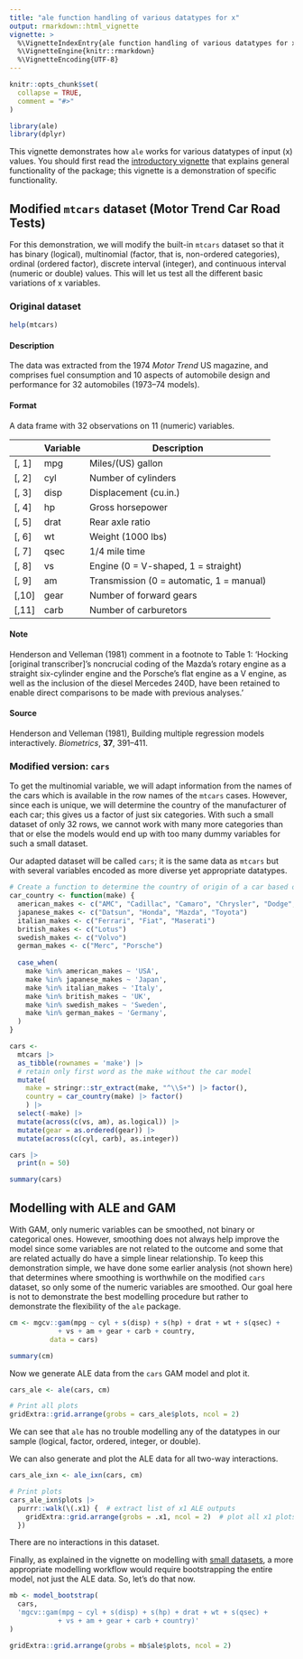 ```yaml
---
title: "ale function handling of various datatypes for x"
output: rmarkdown::html_vignette
vignette: >
  %\VignetteIndexEntry{ale function handling of various datatypes for x}
  %\VignetteEngine{knitr::rmarkdown}
  %\VignetteEncoding{UTF-8}
---
```


```r
knitr::opts_chunk$set(
  collapse = TRUE,
  comment = "#>"
)
```

```r
library(ale)
library(dplyr)
```

This vignette demonstrates how `ale` works for various datatypes of input (x) values. You should first read the [introductory vignette](intro.Rmd "Introduction to the ale package") that explains general functionality of the package; this vignette is a demonstration of specific functionality.

## Modified `mtcars` dataset (Motor Trend Car Road Tests)

For this demonstration, we will modify the built-in `mtcars` dataset so that it has binary (logical), multinomial (factor, that is, non-ordered categories), ordinal (ordered factor), discrete interval (integer), and continuous interval (numeric or double) values. This will let us test all the different basic variations of x variables.

### Original dataset

```r
help(mtcars)
```

#### Description

The data was extracted from the 1974 *Motor Trend* US magazine, and comprises fuel consumption and 10 aspects of automobile design and performance for 32 automobiles (1973--74 models).

#### Format

A data frame with 32 observations on 11 (numeric) variables.

|       | Variable | Description                              |
|-------|----------|------------------------------------------|
| [, 1] | mpg      | Miles/(US) gallon                        |
| [, 2] | cyl      | Number of cylinders                      |
| [, 3] | disp     | Displacement (cu.in.)                    |
| [, 4] | hp       | Gross horsepower                         |
| [, 5] | drat     | Rear axle ratio                          |
| [, 6] | wt       | Weight (1000 lbs)                        |
| [, 7] | qsec     | 1/4 mile time                            |
| [, 8] | vs       | Engine (0 = V-shaped, 1 = straight)      |
| [, 9] | am       | Transmission (0 = automatic, 1 = manual) |
| [,10] | gear     | Number of forward gears                  |
| [,11] | carb     | Number of carburetors                    |

#### Note

Henderson and Velleman (1981) comment in a footnote to Table 1: 'Hocking [original transcriber]'s noncrucial coding of the Mazda's rotary engine as a straight six-cylinder engine and the Porsche's flat engine as a V engine, as well as the inclusion of the diesel Mercedes 240D, have been retained to enable direct comparisons to be made with previous analyses.'

#### Source

Henderson and Velleman (1981), Building multiple regression models interactively. *Biometrics*, **37**, 391--411.

### Modified version: `cars`

To get the multinomial variable, we will adapt information from the names of the cars which is available in the row names of the `mtcars` cases. However, since each is unique, we will determine the country of the manufacturer of each car; this gives us a factor of just six categories. With such a small dataset of only 32 rows, we cannot work with many more categories than that or else the models would end up with too many dummy variables for such a small dataset.

Our adapted dataset will be called `cars`; it is the same data as `mtcars` but with several variables encoded as more diverse yet appropriate datatypes.

```r
# Create a function to determine the country of origin of a car based on its make
car_country <- function(make) {
  american_makes <- c("AMC", "Cadillac", "Camaro", "Chrysler", "Dodge", "Duster", "Ford", "Hornet", "Lincoln", "Pontiac", "Valiant")
  japanese_makes <- c("Datsun", "Honda", "Mazda", "Toyota")
  italian_makes <- c("Ferrari", "Fiat", "Maserati")
  british_makes <- c("Lotus")
  swedish_makes <- c("Volvo")
  german_makes <- c("Merc", "Porsche")
  
  case_when(
    make %in% american_makes ~ 'USA',
    make %in% japanese_makes ~ 'Japan',
    make %in% italian_makes ~ 'Italy',
    make %in% british_makes ~ 'UK',
    make %in% swedish_makes ~ 'Sweden',
    make %in% german_makes ~ 'Germany',
  )
}

cars <- 
  mtcars |> 
  as_tibble(rownames = 'make') |> 
  # retain only first word as the make without the car model
  mutate(
    make = stringr::str_extract(make, "^\\S+") |> factor(),
    country = car_country(make) |> factor()
    ) |> 
  select(-make) |> 
  mutate(across(c(vs, am), as.logical)) |> 
  mutate(gear = as.ordered(gear)) |> 
  mutate(across(c(cyl, carb), as.integer))

cars |> 
  print(n = 50)
```

```r
summary(cars)
```
## Modelling with ALE and GAM 

With GAM, only numeric variables can be smoothed, not binary or categorical ones. However, smoothing does not always help improve the model since some variables are not related to the outcome and some that are related actually do have a simple linear relationship. To keep this demonstration simple, we have done some earlier analysis (not shown here) that determines where smoothing is worthwhile on the modified `cars` dataset, so only some of the numeric variables are smoothed. Our goal here is not to demonstrate the best modelling procedure but rather to demonstrate the flexibility of the `ale` package.

```r
cm <- mgcv::gam(mpg ~ cyl + s(disp) + s(hp) + drat + wt + s(qsec) +
            + vs + am + gear + carb + country,
          data = cars)

summary(cm)
```

Now we generate ALE data from the `cars` GAM model and plot it.

```r
cars_ale <- ale(cars, cm)

# Print all plots
gridExtra::grid.arrange(grobs = cars_ale$plots, ncol = 2)
```
We can see that `ale` has no trouble modelling any of the datatypes in our sample (logical, factor, ordered, integer, or double).

We can also generate and plot the ALE data for all two-way interactions.

```r
cars_ale_ixn <- ale_ixn(cars, cm)

# Print plots
cars_ale_ixn$plots |>
  purrr::walk(\(.x1) {  # extract list of x1 ALE outputs
    gridExtra::grid.arrange(grobs = .x1, ncol = 2)  # plot all x1 plots
  })
```

There are no interactions in this dataset.

Finally, as explained in the vignette on modelling with [small datasets](small_datasets.Rmd "ale package for small datasets"), a more appropriate modelling workflow would require bootstrapping the entire model, not just the ALE data. So, let's do that now.

```r
mb <- model_bootstrap(
  cars, 
  'mgcv::gam(mpg ~ cyl + s(disp) + s(hp) + drat + wt + s(qsec) +
            + vs + am + gear + carb + country)'
)

gridExtra::grid.arrange(grobs = mb$ale$plots, ncol = 2)
```
